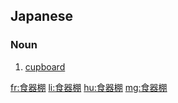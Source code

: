 ==Japanese==
{{ja-kanjitab|しょく|k1=しょっ|き|たな|k3=だな|yomi=ok}}

===Noun===
{{ja-noun|しょっきだな}}

# [[cupboard]]

[[fr:食器棚]]
[[li:食器棚]]
[[hu:食器棚]]
[[mg:食器棚]]